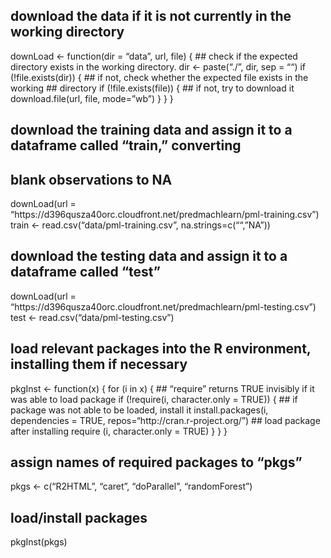 ## download the data if it is not currently in the working directory
downLoad <- function(dir = "data", url, file) {
  ## check if the expected directory exists in the working directory.
  dir <- paste("./", dir, sep = "")
  if (!file.exists(dir)) {
  ## if not, check whether the expected file exists in the working 
  ## directory
  if (!file.exists(file)) {
  ## if not, try to download it
  download.file(url, file, mode="wb")
  }
  }
}

## download the training data and assign it to a dataframe called "train," converting
## blank observations to NA
downLoad(url = "https://d396qusza40orc.cloudfront.net/predmachlearn/pml-training.csv")
train <- read.csv("data/pml-training.csv", na.strings=c("","NA"))

## download the testing data and assign it to a dataframe called "test"
downLoad(url = "https://d396qusza40orc.cloudfront.net/predmachlearn/pml-testing.csv")
test <- read.csv("data/pml-testing.csv")

## load relevant packages into the R environment, installing them if necessary
pkgInst <- function(x) {
    for (i in x) {
        ## "require" returns TRUE invisibly if it was able to load package
        if (!require(i, character.only = TRUE)) {
            ## if package was not able to be loaded, install it
            install.packages(i, dependencies = TRUE, 
                             repos="http://cran.r-project.org/")
            ## load package after installing
            require (i, character.only = TRUE)
        }
    }
}

## assign names of required packages to "pkgs"
pkgs <- c("R2HTML", "caret", "doParallel", "randomForest")

## load/install packages
pkgInst(pkgs)

